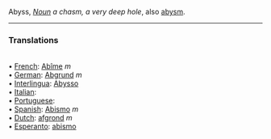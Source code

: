 Abyss, <i>[[Noun]]</i> ''a chasm, a very deep hole'', also [[abysm]].
<HR> <P> <H3>Translations</H3>
<BR>• [[French]]: [[Abîme]] ''m''
<BR>• [[German]]: [[Abgrund]] ''m''
<BR>• [[Interlingua]]: [[Abysso]]
<BR>• [[Italian]]: [[]]
<BR>• [[Portuguese]]: [[]]
<BR>• [[Spanish]]: [[Abismo]] ''m''
<BR>• [[Dutch]]: [[afgrond]] ''m''
<BR>• [[Esperanto]]: [[abismo]]